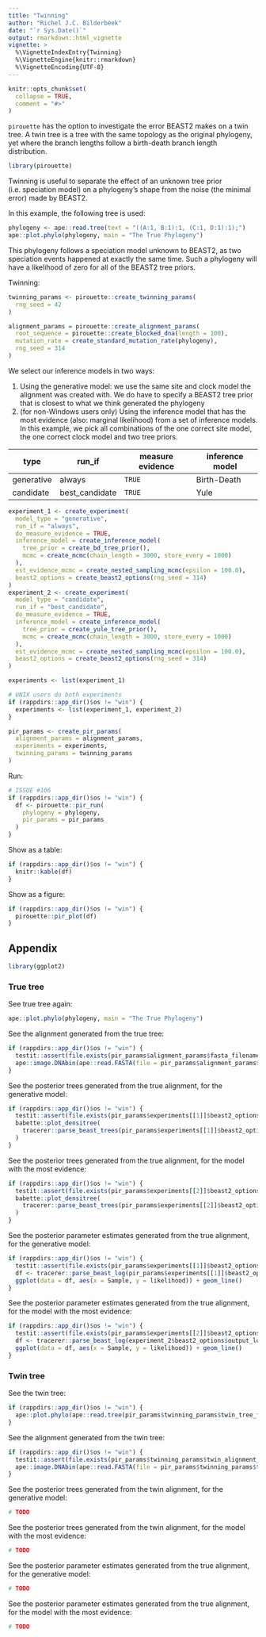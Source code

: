 ```yaml
---
title: "Twinning"
author: "Richel J.C. Bilderbeek"
date: "`r Sys.Date()`"
output: rmarkdown::html_vignette
vignette: >
  %\VignetteIndexEntry{Twinning}
  %\VignetteEngine{knitr::rmarkdown}
  %\VignetteEncoding{UTF-8}
---
```


```r
knitr::opts_chunk$set(
  collapse = TRUE,
  comment = "#>"
)
```

`pirouette` has the option to investigate the error BEAST2 makes
on a twin tree. A twin tree is a tree with the same topology as the
original phylogeny, yet where the branch lengths follow a birth-death
branch length distribution.

```r
library(pirouette)
```

Twinning is useful to separate the effect of an unknown tree 
prior (i.e. speciation model) on a phylogeny's shape from the 
noise (the minimal error) made by BEAST2.

In this example, the following tree is used:

```r
phylogeny <- ape::read.tree(text = "((A:1, B:1):1, (C:1, D:1):1);")
ape::plot.phylo(phylogeny, main = "The True Phylogeny")
```

This phylogeny follows a speciation model unknown to BEAST2, as two
speciation events happened at exactly the same time. Such a phylogeny
will have a likelihood of zero for all of the BEAST2 tree priors.

Twinning:

```r
twinning_params <- pirouette::create_twinning_params(
  rng_seed = 42
)
```

```r
alignment_params = pirouette::create_alignment_params(
  root_sequence = pirouette::create_blocked_dna(length = 100),
  mutation_rate = create_standard_mutation_rate(phylogeny),
  rng_seed = 314
)
```

We select our inference models in two ways:

  1. Using the generative model: we use the same site and clock model
     the alignment was created with. We do have to specify a BEAST2
     tree prior that is closest to what we think generated the phylogeny
  2. (for non-Windows users only) Using the inference model that
     has the most evidence (also: marginal likelihood) from a set of inference
     models. In this example, we pick all combinations of the one
     correct site model, the one correct clock model and two tree
     priors.

type       | run_if         | measure evidence | inference model
-----------|----------------|------------------|----------------
generative | always         |`TRUE`            |Birth-Death       
candidate  | best_candidate |`TRUE`            |Yule

```r
experiment_1 <- create_experiment(
  model_type = "generative",
  run_if = "always",
  do_measure_evidence = TRUE,
  inference_model = create_inference_model(
    tree_prior = create_bd_tree_prior(),
    mcmc = create_mcmc(chain_length = 3000, store_every = 1000)
  ),
  est_evidence_mcmc = create_nested_sampling_mcmc(epsilon = 100.0),
  beast2_options = create_beast2_options(rng_seed = 314)
)
experiment_2 <- create_experiment(
  model_type = "candidate",
  run_if = "best_candidate",
  do_measure_evidence = TRUE,
  inference_model = create_inference_model(
    tree_prior = create_yule_tree_prior(),
    mcmc = create_mcmc(chain_length = 3000, store_every = 1000)
  ),
  est_evidence_mcmc = create_nested_sampling_mcmc(epsilon = 100.0),
  beast2_options = create_beast2_options(rng_seed = 314)
)

experiments <- list(experiment_1)

# UNIX users do both experiments
if (rappdirs::app_dir()$os != "win") {
  experiments <- list(experiment_1, experiment_2)
}

pir_params <- create_pir_params(
  alignment_params = alignment_params,
  experiments = experiments,
  twinning_params = twinning_params
)
```

Run:

```r
# ISSUE #106
if (rappdirs::app_dir()$os != "win") {
  df <- pirouette::pir_run(
    phylogeny = phylogeny,
    pir_params = pir_params
  )
}
```

Show as a table:

```r
if (rappdirs::app_dir()$os != "win") {
  knitr::kable(df)
}
```

Show as a figure:

```r
if (rappdirs::app_dir()$os != "win") {
  pirouette::pir_plot(df)
}
```

## Appendix

```r
library(ggplot2)
```

### True tree

See true tree again:

```r
ape::plot.phylo(phylogeny, main = "The True Phylogeny")
```

See the alignment generated from the true tree:

```r
if (rappdirs::app_dir()$os != "win") {
  testit::assert(file.exists(pir_params$alignment_params$fasta_filename))
  ape::image.DNAbin(ape::read.FASTA(file = pir_params$alignment_params$fasta_filename))
}
```

See the posterior trees generated from the true alignment, for the generative model:

```r
if (rappdirs::app_dir()$os != "win") {
  testit::assert(file.exists(pir_params$experiments[[1]]$beast2_options$output_trees_filenames))
  babette::plot_densitree(
    tracerer::parse_beast_trees(pir_params$experiments[[1]]$beast2_options$output_trees_filenames)
  )
}
```

See the posterior trees generated from the true alignment, for the model with the most evidence:

```r
if (rappdirs::app_dir()$os != "win") {
  testit::assert(file.exists(pir_params$experiments[[2]]$beast2_options$output_trees_filenames))
  babette::plot_densitree(
    tracerer::parse_beast_trees(pir_params$experiments[[2]]$beast2_options$output_trees_filenames)
  )
}
```

See the posterior parameter estimates generated from the true alignment, for the generative model:

```r
if (rappdirs::app_dir()$os != "win") {
  testit::assert(file.exists(pir_params$experiments[[1]]$beast2_options$output_log_filename))
  df <- tracerer::parse_beast_log(pir_params$experiments[[1]]$beast2_options$output_log_filename)
  ggplot(data = df, aes(x = Sample, y = likelihood)) + geom_line()
}
```

See the posterior parameter estimates generated from the true alignment, for the model with the most evidence:

```r
if (rappdirs::app_dir()$os != "win") {
  testit::assert(file.exists(pir_params$experiments[[2]]$beast2_options$output_log_filename))
  df <- tracerer::parse_beast_log(experiment_2$beast2_options$output_log_filename)
  ggplot(data = df, aes(x = Sample, y = likelihood)) + geom_line()
}
```

### Twin tree

See the twin tree:

```r
if (rappdirs::app_dir()$os != "win") {
  ape::plot.phylo(ape::read.tree(pir_params$twinning_params$twin_tree_filename), main = "The Twin Tree")
}
```

See the alignment generated from the twin tree:

```r
if (rappdirs::app_dir()$os != "win") {
  testit::assert(file.exists(pir_params$twinning_params$twin_alignment_filename))
  ape::image.DNAbin(ape::read.FASTA(file = pir_params$twinning_params$twin_alignment_filename))
}
```

See the posterior trees generated from the twin alignment, for the generative model:

```r
# TODO
```

See the posterior trees generated from the twin alignment, for the model with the most evidence:

```r
# TODO
```

See the posterior parameter estimates generated from the true alignment, for the generative model:

```r
# TODO
```

See the posterior parameter estimates generated from the true alignment, for the model with the most evidence:

```r
# TODO
```
